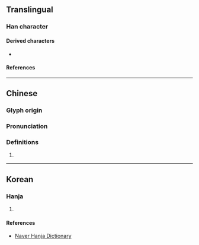 {{character info}}
==Translingual==

===Han character===
{{Han char|rn=26|rad=卩|as=01|sn=3|four=|canj=SLI|ids=⿴卩丶}}

====Derived characters====
* {{l|mul|[[卵]], [[𠨖]]}}

====References====
{{Han ref|kx=0158.470|dkj=02838|dj=0363.040|hdz=10310.110|uh=536A}}

----

==Chinese==
{{zh-forms}}

===Glyph origin===
{{Han etym}}

===Pronunciation===
{{zh-pron
|m=jié
|m-s=
|dg=
|c=
|c-t=
|g=
|h=pfs=
|j=
|mb=
|md=
|mn=
|mn-t=
|w=
|x=
|mc=y
|oc=y
|cat=n
}}

===Definitions===
{{head|zh|Han character}}

# {{zh-alt-form|卩|ancient tally used for identification}}

----

==Korean==

===Hanja===
{{ko-hanja|hangeul=절|rv=jeol|mr=chŏl|y=cel}}

# {{rfdef|ko}}

====References====
* [http://hanja.naver.com/hanja?q=%E5%8D%AA Naver Hanja Dictionary]